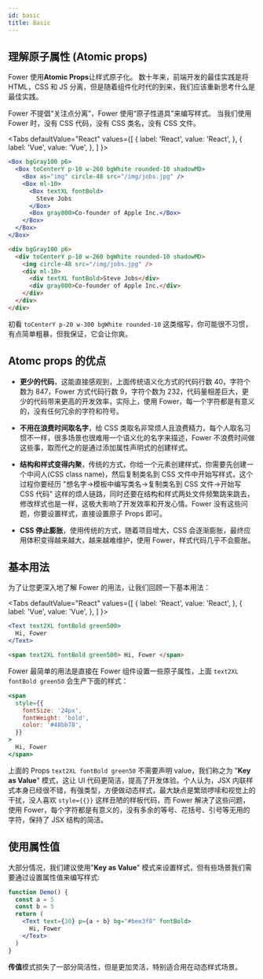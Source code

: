 ```yaml
---
id: basic
title: Basic
---
```




## 理解原子属性 (Atomic props)

Fower 使用**Atomic Props**让样式原子化。 数十年来，前端开发的最佳实践是将 HTML，CSS 和 JS 分离，但是随着组件化时代的到来，我们应该重新思考什么是最佳实践。

Fower 不提倡“关注点分离”，Fower 使用“原子性道具”来编写样式。 当我们使用 Fower 时，没有 CSS 代码，没有 CSS 类名，没有 CSS 文件。

<Tabs
  defaultValue="React"
  values={[
    { label: 'React', value: 'React', },
    { label: 'Vue', value: 'Vue', },
  ]
}>
<TabItem value="React">

```jsx live
<Box bgGray100 p6>
  <Box toCenterY p-10 w-260 bgWhite rounded-10 shadowMD>
    <Box as="img" circle-48 src="/img/jobs.jpg" />
    <Box ml-10>
      <Box textXL fontBold>
        Steve Jobs
      </Box>
      <Box gray800>Co-founder of Apple Inc.</Box>
    </Box>
  </Box>
</Box>
```

</TabItem>
<TabItem value="Vue">

```html
<div bgGray100 p6>
  <div toCenterY p-10 w-260 bgWhite rounded-10 shadowMD>
    <img circle-48 src="/img/jobs.jpg" />
    <div ml-10>
      <div textXL fontBold>Steve Jobs</div>
      <div gray800>Co-founder of Apple Inc.</div>
    </div>
  </div>
</div>
```

</TabItem>
</Tabs>

初看 `toCenterY p-20 w-300 bgWhite rounded-10` 这类缩写，你可能很不习惯，有点简单粗暴，但我保证，它会让你爽。

## Atomc props 的优点

- **更少的代码**，这能直接感观到，上面传统语义化方式的代码行数 40，字符个数为 847，Fower 方式代码行数 9，字符个数为 232，代码量相差巨大，更少的代码带来更高的开发效率，实际上，使用 Fower，每一个字符都是有意义的，没有任何冗余的字符和符号。

- **不用在浪费时间取名字**，给 CSS 类取名非常烦人且浪费精力，每个人取名习惯不一样，很多场景也很难用一个语义化的名字来描述，Fower 不浪费时间做这些事，取而代之的是通过添加属性声明式的创建样式。

- **结构和样式变得内聚**，传统的方式，你给一个元素创建样式，你需要先创建一个中间人(CSS class name)，然后复制类名到 CSS 文件中开始写样式，这个过程你要经历 "想名字->模板中编写类名->复制类名到 CSS 文件->开始写 CSS 代码" 这样的烦人链路，同时还要在结构和样式两处文件频繁跳来跳去，修改样式也是一样，这极大影响了开发效率和开发心情。Fower 没有这些问题，你要设置样式，直接设置原子 Props 即可。

- **CSS 停止膨胀**，使用传统的方式，随着项目增大，CSS 会逐渐膨胀，最终应用体积变得越来越大，越来越难维护，使用 Fower，样式代码几乎不会膨胀。

## 基本用法

为了让您更深入地了解 Fower 的用法，让我们回顾一下基本用法：

<Tabs
  defaultValue="React"
  values={[
    { label: 'React', value: 'React', },
    { label: 'Vue', value: 'Vue', },
  ]
}>
<TabItem value="React">

```jsx live
<Text text2XL fontBold green500>
  Hi, Fower
</Text>
```

</TabItem>
<TabItem value="Vue">

```html
<span text2XL fontBold green500> Hi, Fower </span>
```

</TabItem>
</Tabs>

Fower 最简单的用法是直接在 Fower 组件设置一些原子属性，上面 `text2XL fontBold green50` 会生产下面的样式：

```jsx live
<span
  style={{
    fontSize: '24px',
    fontWeight: 'bold',
    color: '#48bb78',
  }}
>
  Hi, Fower
</span>
```

上面的 Props `text2XL fontBold green50` 不需要声明 value，我们称之为 "**Key as Value**" 模式，这让 UI 代码更简洁，提高了开发体验。个人认为，JSX 内联样式本身已经很不错，有强类型，方便做动态样式，最大缺点是繁琐啰嗦和视觉上的干扰，没人喜欢 `style={{}}` 这样丑陋的样板代码，而 Fower 解决了这些问题，使用 Fower，每个字符都是有意义的，没有多余的等号、花括号、引号等无用的字符，保持了 JSX 结构的简洁。

## 使用属性值

大部分情况，我们建议使用"**Key as Value**" 模式来设置样式，但有些场景我们需要通过设置属性值来编写样式:

```jsx live
function Demo() {
  const a = 5
  const b = 5
  return (
    <Text text={30} p={a + b} bg="#bee3f8" fontBold>
      Hi, Fower
    </Text>
  )
}
```

**传值**模式损失了一部分简洁性，但是更加灵活，特别适合用在动态样式场景。
